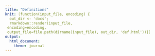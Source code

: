 ```yaml
---
title: "Definitions"
knit: (function(input_file, encoding) {
  out_dir <- 'docs';
  rmarkdown::render(input_file,
 encoding=encoding,
 output_file=file.path(dirname(input_file), out_dir, 'def.html'))})
output:
  html_document:
    theme: journal
---
```


